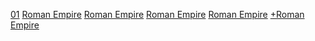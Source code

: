 [[Category:羅馬帝國歷史|01]]
[[Category:各時期前國家|Roman Empire]]
[[Category:依時期劃分的歐洲歷史|Roman Empire]]
[[Category:依時期劃分的非洲歷史|Roman Empire]]
[[Category:亞洲各時期歷史|Roman Empire]]
[[Category:依時期劃分的義大利歷史|+Roman Empire]]